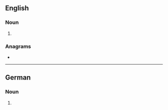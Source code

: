 {{also|bärts}}
==English==

===Noun===
{{head|en|noun plural form}}

# {{plural of|Bart|lang=en}}

===Anagrams===
* {{anagrams|en|a=abrst|T-bars|abstr.|brast|brats}}

----

==German==

===Noun===
{{head|de|noun form|g=m}}

# {{inflection of|Bart||gen|s|lang=de}}